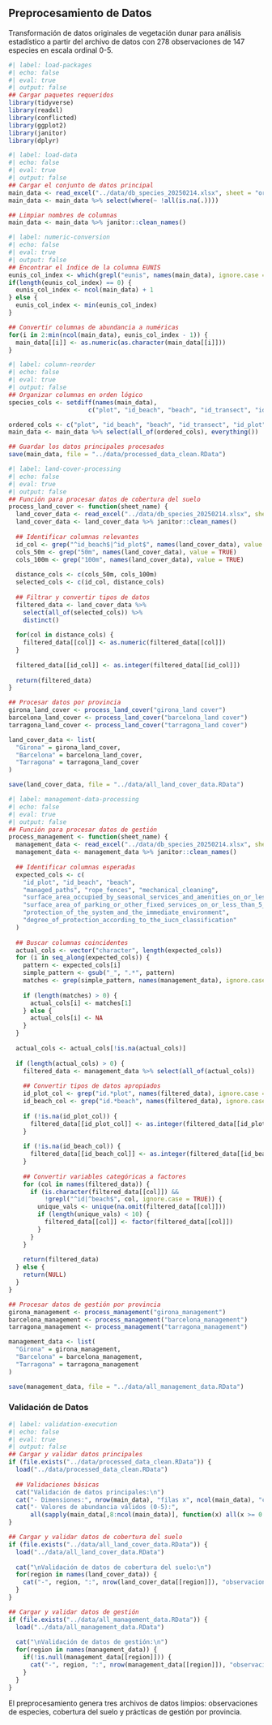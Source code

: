 ## Preprocesamiento de Datos

Transformación de datos originales de vegetación dunar para análisis estadístico a partir del archivo de datos con 278 observaciones de 147 especies en escala ordinal 0-5.

```r
#| label: load-packages
#| echo: false
#| eval: true
#| output: false
## Cargar paquetes requeridos
library(tidyverse)
library(readxl)
library(conflicted)
library(ggplot2)
library(janitor)
library(dplyr)
```

```r
#| label: load-data
#| echo: false
#| eval: true
#| output: false
## Cargar el conjunto de datos principal
main_data <- read_excel("../data/db_species_20250214.xlsx", sheet = "original_data")
main_data <- main_data %>% select(where(~ !all(is.na(.))))

## Limpiar nombres de columnas
main_data <- main_data %>% janitor::clean_names()
```

```r
#| label: numeric-conversion
#| echo: false
#| eval: true
#| output: false
## Encontrar el índice de la columna EUNIS
eunis_col_index <- which(grepl("eunis", names(main_data), ignore.case = TRUE))
if(length(eunis_col_index) == 0) {
  eunis_col_index <- ncol(main_data) + 1
} else {
  eunis_col_index <- min(eunis_col_index)
}

## Convertir columnas de abundancia a numéricas
for(i in 2:min(ncol(main_data), eunis_col_index - 1)) {
  main_data[[i]] <- as.numeric(as.character(main_data[[i]]))
}
```

```r
#| label: column-reorder
#| echo: false
#| eval: true
#| output: false
## Organizar columnas en orden lógico
species_cols <- setdiff(names(main_data),
                      c("plot", "id_beach", "beach", "id_transect", "id_plot", "transect", "eunis"))

ordered_cols <- c("plot", "id_beach", "beach", "id_transect", "id_plot", "transect", "eunis", species_cols)
main_data <- main_data %>% select(all_of(ordered_cols), everything())

## Guardar los datos principales procesados
save(main_data, file = "../data/processed_data_clean.RData")
```

```r
#| label: land-cover-processing
#| echo: false
#| eval: true
#| output: false
## Función para procesar datos de cobertura del suelo
process_land_cover <- function(sheet_name) {
  land_cover_data <- read_excel("../data/db_species_20250214.xlsx", sheet = sheet_name)
  land_cover_data <- land_cover_data %>% janitor::clean_names()
  
  ## Identificar columnas relevantes
  id_col <- grep("^id_beach$|^id_plot$", names(land_cover_data), value = TRUE)[1]
  cols_50m <- grep("50m", names(land_cover_data), value = TRUE)
  cols_100m <- grep("100m", names(land_cover_data), value = TRUE)
  
  distance_cols <- c(cols_50m, cols_100m)
  selected_cols <- c(id_col, distance_cols)
  
  ## Filtrar y convertir tipos de datos
  filtered_data <- land_cover_data %>% 
    select(all_of(selected_cols)) %>% 
    distinct()
  
  for(col in distance_cols) {
    filtered_data[[col]] <- as.numeric(filtered_data[[col]])
  }
  
  filtered_data[[id_col]] <- as.integer(filtered_data[[id_col]])
  
  return(filtered_data)
}

## Procesar datos por provincia
girona_land_cover <- process_land_cover("girona_land cover")
barcelona_land_cover <- process_land_cover("barcelona_land cover")
tarragona_land_cover <- process_land_cover("tarragona_land cover")

land_cover_data <- list(
  "Girona" = girona_land_cover,
  "Barcelona" = barcelona_land_cover,
  "Tarragona" = tarragona_land_cover
)

save(land_cover_data, file = "../data/all_land_cover_data.RData")
```

```r
#| label: management-data-processing
#| echo: false
#| eval: true
#| output: false
## Función para procesar datos de gestión
process_management <- function(sheet_name) {
  management_data <- read_excel("../data/db_species_20250214.xlsx", sheet = sheet_name)
  management_data <- management_data %>% janitor::clean_names()
  
  ## Identificar columnas esperadas
  expected_cols <- c(
    "id_plot", "id_beach", "beach",
    "managed_paths", "rope_fences", "mechanical_cleaning",
    "surface_area_occupied_by_seasonal_services_and_amenities_on_or_less_than_5_m_from_the_dunes",
    "surface_area_of_parking_or_other_fixed_services_on_or_less_than_5_m_from_the_dunes",
    "protection_of_the_system_and_the_immediate_environment",
    "degree_of_protection_according_to_the_iucn_classification"
  )
  
  ## Buscar columnas coincidentes
  actual_cols <- vector("character", length(expected_cols))
  for (i in seq_along(expected_cols)) {
    pattern <- expected_cols[i]
    simple_pattern <- gsub("_", ".*", pattern)
    matches <- grep(simple_pattern, names(management_data), ignore.case = TRUE, value = TRUE)
    
    if (length(matches) > 0) {
      actual_cols[i] <- matches[1]
    } else {
      actual_cols[i] <- NA
    }
  }
  
  actual_cols <- actual_cols[!is.na(actual_cols)]
  
  if (length(actual_cols) > 0) {
    filtered_data <- management_data %>% select(all_of(actual_cols))
    
    ## Convertir tipos de datos apropiados
    id_plot_col <- grep("id.*plot", names(filtered_data), ignore.case = TRUE, value = TRUE)[1]
    id_beach_col <- grep("id.*beach", names(filtered_data), ignore.case = TRUE, value = TRUE)[1]
    
    if (!is.na(id_plot_col)) {
      filtered_data[[id_plot_col]] <- as.integer(filtered_data[[id_plot_col]])
    }
    
    if (!is.na(id_beach_col)) {
      filtered_data[[id_beach_col]] <- as.integer(filtered_data[[id_beach_col]])
    }
    
    ## Convertir variables categóricas a factores
    for (col in names(filtered_data)) {
      if (is.character(filtered_data[[col]]) &&
          !grepl("^id|^beach$", col, ignore.case = TRUE)) {
        unique_vals <- unique(na.omit(filtered_data[[col]]))
        if (length(unique_vals) < 10) {
          filtered_data[[col]] <- factor(filtered_data[[col]])
        }
      }
    }
    
    return(filtered_data)
  } else {
    return(NULL)
  }
}

## Procesar datos de gestión por provincia
girona_management <- process_management("girona_management")
barcelona_management <- process_management("barcelona_management")
tarragona_management <- process_management("tarragona_management")

management_data <- list(
  "Girona" = girona_management,
  "Barcelona" = barcelona_management,
  "Tarragona" = tarragona_management
)

save(management_data, file = "../data/all_management_data.RData")
```

### Validación de Datos

```r
#| label: validation-execution
#| echo: false
#| eval: true
#| output: false
## Cargar y validar datos principales
if (file.exists("../data/processed_data_clean.RData")) {
  load("../data/processed_data_clean.RData")
  
  ## Validaciones básicas
  cat("Validación de datos principales:\n")
  cat("- Dimensiones:", nrow(main_data), "filas x", ncol(main_data), "columnas\n")
  cat("- Valores de abundancia válidos (0-5):", 
      all(sapply(main_data[,8:ncol(main_data)], function(x) all(x >= 0 & x <= 5, na.rm = TRUE))), "\n")
}

## Cargar y validar datos de cobertura del suelo
if (file.exists("../data/all_land_cover_data.RData")) {
  load("../data/all_land_cover_data.RData")
  
  cat("\nValidación de datos de cobertura del suelo:\n")
  for(region in names(land_cover_data)) {
    cat("-", region, ":", nrow(land_cover_data[[region]]), "observaciones\n")
  }
}

## Cargar y validar datos de gestión
if (file.exists("../data/all_management_data.RData")) {
  load("../data/all_management_data.RData")
  
  cat("\nValidación de datos de gestión:\n")
  for(region in names(management_data)) {
    if(!is.null(management_data[[region]])) {
      cat("-", region, ":", nrow(management_data[[region]]), "observaciones\n")
    }
  }
}
```

El preprocesamiento genera tres archivos de datos limpios: observaciones de especies, cobertura del suelo y prácticas de gestión por provincia.
